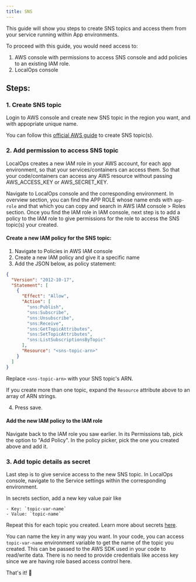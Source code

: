 ```yaml
---
title: SNS
---
```


This guide will show you steps to create SNS topics and access them from your service running within App environments.

To proceed with this guide, you would need access to:

1. AWS console with permissions to access SNS console and add policies to an existing IAM role.
2. LocalOps console

## Steps:

### 1. Create SNS topic

Login to AWS console and create new SNS topic in the region you want, and with appopriate unique name.

You can follow this [official AWS guide](https://docs.aws.amazon.com/sns/latest/dg/sns-getting-started.html) to create
SNS topic(s).

### 2. Add permission to access SNS topic

LocalOps creates a new IAM role in your AWS account, for each app environment, so that your services/containers can
access them. So that your code/containers can access any AWS resource without passing AWS_ACCESS_KEY or AWS_SECRET_KEY.

Navigate to LocalOps console and the corresponding environment. In overview section, you can find the APP ROLE whose
name ends with `app-role` and that which you can copy and search in AWS IAM console > Roles section. Once you find the
IAM role in IAM console, next step is to add a policy to the IAM role to give permissions for the role to access the SNS
topic(s) your created.

#### Create a new IAM policy for the SNS topic:

1. Navigate to Policies in AWS IAM console
2. Create a new IAM policy and give it a specific name
3. Add the JSON below, as policy statement:

```json
{
  "Version": "2012-10-17",
  "Statement": [
    {
      "Effect": "Allow",
      "Action": [
        "sns:Publish",
        "sns:Subscribe",
        "sns:Unsubscribe",
        "sns:Receive",
        "sns:GetTopicAttributes",
        "sns:SetTopicAttributes",
        "sns:ListSubscriptionsByTopic"
      ],
      "Resource": "<sns-topic-arn>"
    }
  ]
}
```

Replace `<sns-topic-arn>` with your SNS topic's ARN.

If you create more than one topic, expand the `Resource` attribute above to an array of ARN strings.

4. Press save.

#### Add the new IAM policy to the IAM role

Navigate back to the IAM role you saw earlier. In its Permissions tab, pick the option to "Add Policy". In the policy
picker, pick the one you created above and add it.

### 3. Add topic details as secret

Last step is to give service access to the new SNS topic. In LocalOps console, navigate to the Service settings within
the corresponding environment.

In secrets section, add a new key value pair like

```
- Key: `topic-var-name`
- Value: `topic-name`
```

Repeat this for each topic you created. Learn more about secrets [here](/environment/services/secrets).

You can name the key in any way you want. In your code, you can access `topic-var-name` environment variable to get the
name of the topic you created. This can be passed to the AWS SDK used in your code to read/write data. There is no need
to provide credentials like access key since we are having role based access control here.

That's it! 🎉
